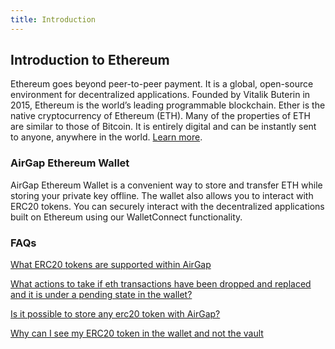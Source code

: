 ```yaml
---
title: Introduction
---
```


## Introduction to Ethereum 
Ethereum goes beyond peer-to-peer payment. It is a global, open-source environment for decentralized applications.
Founded by Vitalik Buterin in 2015, Ethereum is the world’s leading programmable blockchain.
Ether is the native cryptocurrency of Ethereum (ETH). Many of the properties of ETH are similar to those of Bitcoin. It is entirely digital and can be instantly sent to anyone, anywhere in the world. [Learn more](https://ethereum.org/).

### AirGap Ethereum Wallet
AirGap Ethereum Wallet is a convenient way to store and transfer ETH while storing your private key offline. The wallet also allows you to interact with ERC20 tokens. You can securely interact with the decentralized applications built on Ethereum using our WalletConnect functionality. 

### FAQs
[What ERC20 tokens are supported within AirGap](https://support.airgap.it/FAQ#erc20-ethereum)

[What actions to take if eth transactions have been dropped and replaced and it is under a pending state in the wallet?](https://support.airgap.it/FAQ#what-actions-to-take-if-eth-transactions-have-been-dropped-and-replaced-and-it-is-under-a-pending-state-in-the-wallet)

[Is it possible to store any erc20 token with AirGap?](https://support.airgap.it/FAQ#is-it-possible-to-store-any-erc20-token-with-airgap)

[Why can I see my ERC20 token in the wallet and not the vault](https://support.airgap.it/FAQ#there-are-significantly-more-coins-available-in-the-wallet-than-in-the-vault-so-does-that-mean-the-coins-that-arent-cant-be-placed-in-the-vault-are-less-safe)

